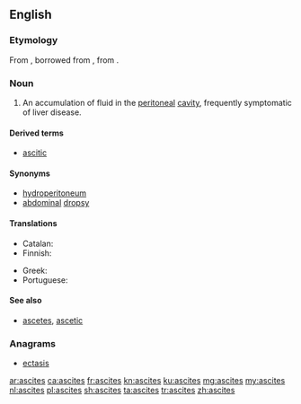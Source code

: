 ==English==

===Etymology===
From {{etyl|la|en}} {{m|la|ascites}}, borrowed from {{etyl|grc|en}} {{m|grc|ἀσκίτης}}, from {{m|grc|ἀσκός||wineskin}}.

===Noun===
{{en-noun|ascites}}
{{wikipedia}}

# {{label|en|medicine}} An accumulation of fluid in the [[peritoneal]] [[cavity]], frequently symptomatic of liver disease.

====Derived terms====
* [[ascitic]]

====Synonyms====
* [[hydroperitoneum]]
* [[abdominal]] [[dropsy]]

====Translations====
{{trans-top|symptom}}
* Catalan: {{t+|ca|ascites|f}}
* Finnish: {{t|fi|vesivatsa}}
{{trans-mid}}
* Greek: {{t|el|ασκίτης|m|sc=Grek}}
* Portuguese: {{t+|pt|ascite|f}}
{{trans-bottom}}

====See also====
* [[ascetes]], [[ascetic]]

===Anagrams===
* [[ectasis#English|ectasis]]

[[ar:ascites]]
[[ca:ascites]]
[[fr:ascites]]
[[kn:ascites]]
[[ku:ascites]]
[[mg:ascites]]
[[my:ascites]]
[[nl:ascites]]
[[pl:ascites]]
[[sh:ascites]]
[[ta:ascites]]
[[tr:ascites]]
[[zh:ascites]]